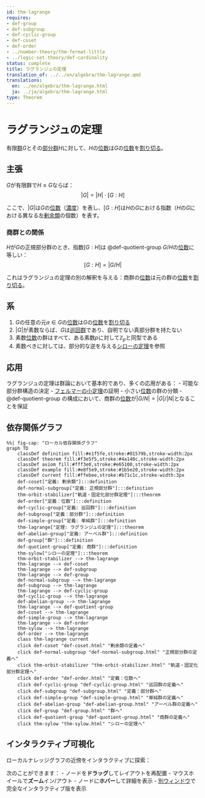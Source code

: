 ```yaml
---
id: thm-lagrange
requires:
- def-group
- def-subgroup
- def-cyclic-group
- def-coset
- def-order
- ../number-theory/thm-fermat-little
- ../logic-set-theory/def-cardinality
status: complete
title: ラグランジュの定理
translation_of: ../../en/algebra/thm-lagrange.qmd
translations:
  en: ../en/algebra/thm-lagrange.html
  ja: ../ja/algebra/thm-lagrange.html
type: Theorem
---
```


# ラグランジュの定理 {#thm-lagrange}

有限[群](def-group.qmd)$G$とその[部分群](def-subgroup.qmd)$H$に対して、$H$の[位数](def-order.qmd)は$G$の[位数](def-order.qmd)を[割り切る](../number-theory/def-divisibility.qmd)。

## 主張

$G$が有限群で$H \leq G$ならば：
$$|G| = |H| \cdot [G:H]$$

ここで、$|G|$は$G$の[位数](def-order.qmd)（[濃度](../logic-set-theory/def-cardinality.qmd)）を表し、$[G:H]$は$H$の$G$における指数（$H$の$G$における異なる左[剰余類](def-coset.qmd)の個数）を表す。

### 商群との関係

$H$が$G$の正規部分群のとき、指数$[G:H]$は @def-quotient-group $G/H$の[位数](def-order.qmd)に等しい：
$$[G:H] = |G/H|$$

これはラグランジュの定理の別の解釈を与える：商群の[位数](def-order.qmd)は元の群の[位数](def-order.qmd)を[割り切る](../number-theory/def-divisibility.qmd)。

## 系

1. $G$の任意の元$a \in G$の[位数](def-order.qmd)は$G$の[位数](def-order.qmd)を[割り切る](../number-theory/def-divisibility.qmd)
2. $|G|$が素数ならば、$G$は[巡回群](def-cyclic-group.qmd)であり、自明でない真部分群を持たない
3. 素数[位数](def-order.qmd)の群はすべて、ある素数$p$に対して$\mathbb{Z}_p$と同型である
4. 素数べきに対しては、部分的な逆を与える[シローの定理](thm-sylow.qmd)を参照

## 応用

ラグランジュの定理は群論において基本的であり、多くの応用がある：
- 可能な部分群構造の決定
- [フェルマーの小定理](../number-theory/thm-fermat-little.qmd)の証明
- 小さい[位数](def-order.qmd)の群の分類
- @def-quotient-group の構成において、商群の[位数](def-order.qmd)が$|G/N| = |G|/|N|$となることを保証

## 依存関係グラフ

```mermaid
%%| fig-cap: "ローカル依存関係グラフ"
graph TD
    classDef definition fill:#e1f5fe,stroke:#01579b,stroke-width:2px
    classDef theorem fill:#f3e5f5,stroke:#4a148c,stroke-width:2px
    classDef axiom fill:#fff3e0,stroke:#e65100,stroke-width:2px
    classDef example fill:#e8f5e9,stroke:#1b5e20,stroke-width:2px
    classDef current fill:#ffebee,stroke:#b71c1c,stroke-width:3px
    def-coset["定義: 剰余類"]:::definition
    def-normal-subgroup["定義: 正規部分群"]:::definition
    thm-orbit-stabilizer["軌道・固定化部分群定理"]:::theorem
    def-order["定義：位数"]:::definition
    def-cyclic-group["定義: 巡回群"]:::definition
    def-subgroup["定義：部分群"]:::definition
    def-simple-group["定義: 単純群"]:::definition
    thm-lagrange["定理: ラグランジュの定理"]:::theorem
    def-abelian-group["定義: アーベル群"]:::definition
    def-group["群"]:::definition
    def-quotient-group["定義: 商群"]:::definition
    thm-sylow["シローの定理"]:::theorem
    thm-orbit-stabilizer --> thm-lagrange
    thm-lagrange --> def-coset
    thm-lagrange --> def-subgroup
    thm-lagrange --> def-group
    def-normal-subgroup --> thm-lagrange
    def-subgroup --> thm-lagrange
    thm-lagrange --> def-cyclic-group
    def-cyclic-group --> thm-lagrange
    def-abelian-group --> thm-lagrange
    thm-lagrange --> def-quotient-group
    def-coset --> thm-lagrange
    def-simple-group --> thm-lagrange
    thm-lagrange --> def-order
    thm-sylow --> thm-lagrange
    def-order --> thm-lagrange
    class thm-lagrange current
    click def-coset "def-coset.html" "剰余類の定義へ"
    click def-normal-subgroup "def-normal-subgroup.html" "正規部分群の定義へ"
    click thm-orbit-stabilizer "thm-orbit-stabilizer.html" "軌道・固定化部分群定理へ"
    click def-order "def-order.html" "定義：位数へ"
    click def-cyclic-group "def-cyclic-group.html" "巡回群の定義へ"
    click def-subgroup "def-subgroup.html" "定義：部分群へ"
    click def-simple-group "def-simple-group.html" "単純群の定義へ"
    click def-abelian-group "def-abelian-group.html" "アーベル群の定義へ"
    click def-group "def-group.html" "群へ"
    click def-quotient-group "def-quotient-group.html" "商群の定義へ"
    click thm-sylow "thm-sylow.html" "シローの定理へ"
```

## インタラクティブ可視化

ローカルナレッジグラフの近傍をインタラクティブに探索：

::: {.graph-viz data-id="thm-lagrange" data-width="700" data-height="500"}
:::

次のことができます：
- ノードを**ドラッグ**してレイアウトを再配置
- マウスホイールで**ズーム**イン/アウト
- ノードに**ホバー**して詳細を表示
- [別ウィンドウ](../../output/interactive/ja/thm-lagrange.html){target="_blank"}で完全なインタラクティブ版を表示
